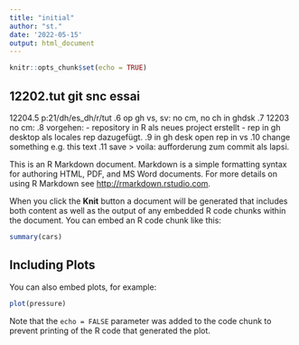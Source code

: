 ```yaml
---
title: "initial"
author: "st."
date: '2022-05-15'
output: html_document
---
```


```r
knitr::opts_chunk$set(echo = TRUE)
```

## 12202.tut git snc essai
12204.5
p:21/dh/es_dh/r/tut
.6 op gh vs, sv: no cm, no ch in ghdsk
.7 12203 no cm:
.8 vorgehen:
- repository in R als neues project erstellt
- rep in gh desktop als locales rep dazugefügt.
.9 in gh desk open rep in vs
.10 change something e.g. this text
.11 save > voila: aufforderung zum commit als lapsi.

This is an R Markdown document. Markdown is a simple formatting syntax for authoring HTML, PDF, and MS Word documents. For more details on using R Markdown see <http://rmarkdown.rstudio.com>.

When you click the **Knit** button a document will be generated that includes both content as well as the output of any embedded R code chunks within the document. You can embed an R code chunk like this:

```r
summary(cars)
```

## Including Plots

You can also embed plots, for example:

```r
plot(pressure)
```

Note that the `echo = FALSE` parameter was added to the code chunk to prevent printing of the R code that generated the plot.
